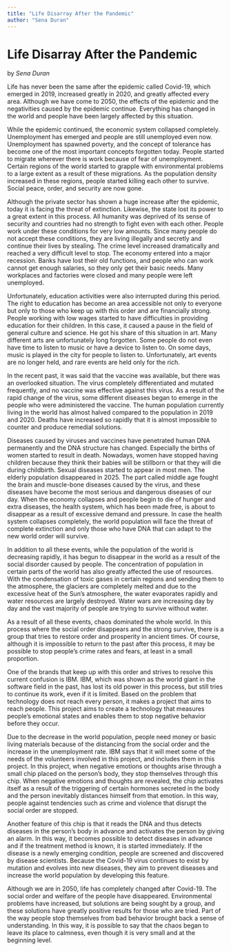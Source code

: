 ```yaml
---
title: "Life Disarray After the Pandemic"
author: "Sena Duran"
---
```

# Life Disarray After the Pandemic
by _Sena Duran_

Life has never been the same after the epidemic called Covid-19, which emerged in 2019, increased greatly in 2020, and greatly affected every area. Although we have come to 2050, the effects of the epidemic and the negativities caused by the epidemic continue. Everything has changed in the world and people have been largely affected by this situation. 

While the epidemic continued, the economic system collapsed completely. Unemployment has emerged and people are still unemployed even now. Unemployment has spawned poverty, and the concept of tolerance has become one of the most important concepts forgotten today. People started to migrate wherever there is work because of fear of unemployment. Certain regions of the world started to grapple with environmental problems to a large extent as a result of these migrations. As the population density increased in these regions, people started killing each other to survive. Social peace, order, and security are now gone.
 
Although the private sector has shown a huge increase after the epidemic, today it is facing the threat of extinction. Likewise, the state lost its power to a great extent in this process. All humanity was deprived of its sense of security and countries had no strength to fight even with each other. People work under these conditions for very low amounts. Since many people do not accept these conditions, they are living illegally and secretly and continue their lives by stealing. The crime level increased dramatically and reached a very difficult level to stop. The economy entered into a major recession. Banks have lost their old functions, and people who can work cannot get enough salaries, so they only get their basic needs. Many workplaces and factories were closed and many people were left unemployed.
 
Unfortunately, education activities were also interrupted during this period. The right to education has become an area accessible not only to everyone but only to those who keep up with this order and are financially strong. People working with low wages started to have difficulties in providing education for their children. In this case, it caused a pause in the field of general culture and science. He got his share of this situation in art. Many different arts are unfortunately long forgotten. Some people do not even have time to listen to music or have a device to listen to. On some days, music is played in the city for people to listen to. Unfortunately, art events are no longer held, and rare events are held only for the rich.
 
In the recent past, it was said that the vaccine was available, but there was an overlooked situation. The virus completely differentiated and mutated frequently, and no vaccine was effective against this virus. As a result of the rapid change of the virus, some different diseases began to emerge in the people who were administered the vaccine. The human population currently living in the world has almost halved compared to the population in 2019 and 2020. Deaths have increased so rapidly that it is almost impossible to counter and produce remedial solutions.

Diseases caused by viruses and vaccines have penetrated human DNA permanently and the DNA structure has changed. Especially the births of women started to result in death. Nowadays, women have stopped having children because they think their babies will be stillborn or that they will die during childbirth. Sexual diseases started to appear in most men. The elderly population disappeared in 2025. The part called middle age fought the brain and muscle-bone diseases caused by the virus, and these diseases have become the most serious and dangerous diseases of our day. When the economy collapses and people begin to die of hunger and extra diseases, the health system, which has been made free, is about to disappear as a result of excessive demand and pressure. In case the health system collapses completely, the world population will face the threat of complete extinction and only those who have DNA that can adapt to the new world order will survive.

In addition to all these events, while the population of the world is decreasing rapidly, it has begun to disappear in the world as a result of the social disorder caused by people. The concentration of population in certain parts of the world has also greatly affected the use of resources. With the condensation of toxic gases in certain regions and sending them to the atmosphere, the glaciers are completely melted and due to the excessive heat of the Sun's atmosphere, the water evaporates rapidly and water resources are largely destroyed. Water wars are increasing day by day and the vast majority of people are trying to survive without water.

As a result of all these events, chaos dominated the whole world. In this process where the social order disappears and the strong survive, there is a group that tries to restore order and prosperity in ancient times. Of course, although it is impossible to return to the past after this process, it may be possible to stop people's crime rates and fears, at least in a small proportion.

One of the brands that keep up with this order and strives to resolve this current confusion is IBM. IBM, which was shown as the world giant in the software field in the past, has lost its old power in this process, but still tries to continue its work, even if it is limited. Based on the problem that technology does not reach every person, it makes a project that aims to reach people. This project aims to create a technology that measures people's emotional states and enables them to stop negative behavior before they occur.

Due to the decrease in the world population, people need money or basic living materials because of the distancing from the social order and the increase in the unemployment rate. IBM says that it will meet some of the needs of the volunteers involved in this project, and includes them in this project. In this project, when negative emotions or thoughts arise through a small chip placed on the person's body, they stop themselves through this chip. When negative emotions and thoughts are revealed, the chip activates itself as a result of the triggering of certain hormones secreted in the body and the person inevitably distances himself from that emotion. In this way, people against tendencies such as crime and violence that disrupt the social order are stopped.

Another feature of this chip is that it reads the DNA and thus detects diseases in the person's body in advance and activates the person by giving an alarm. In this way, it becomes possible to detect diseases in advance and if the treatment method is known, it is started immediately. If the disease is a newly emerging condition, people are screened and discovered by disease scientists. Because the Covid-19 virus continues to exist by mutation and evolves into new diseases, they aim to prevent diseases and increase the world population by developing this feature.
 
Although we are in 2050, life has completely changed after Covid-19. The social order and welfare of the people have disappeared. Environmental problems have increased, but solutions are being sought by a group, and these solutions have greatly positive results for those who are tried. Part of the way people stop themselves from bad behavior brought back a sense of understanding. In this way, it is possible to say that the chaos began to leave its place to calmness, even though it is very small and at the beginning level.
